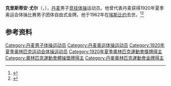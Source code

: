 {{NoteTA|G1=Sports}}
'''克里斯蒂安·尤尔'''（{{lang-da|Christian Juhl}}，{{bd|1898年|4月29日|1962年|9月27日}}），[[丹麦|丹麦]]男子[[竞技体操|竞技体操]]运动员。他曾代表丹麦获得1920年夏季奥运会体操比赛男子团体自由式金牌。他于1962年在[[埃斯比约|埃斯比约]]去世。<ref>{{Cite web|title=Christian JUHL|url=https://www.olympic.org/christian-juhl|accessdate=2021-03-30|work=International Olympic Committee|archive-date=2017-11-15|archive-url=https://web.archive.org/web/20171115220040/https://www.olympic.org/Christian-Juhl|dead-url=no}}</ref><ref>{{cite web|url=https://www.olympedia.org/athletes/29652|title=Christian Juhl|work=Olympedia|accessdate=2021-03-30|archive-date=2020-08-14|archive-url=https://web.archive.org/web/20200814054224/https://www.olympedia.org/athletes/29652|dead-url=no}}</ref>

== 参考资料 ==
{{reflist}}

{{Authority control}}
{{DEFAULTSORT:Juhl, Christian}}
[[Category:丹麦男子体操运动员|Category:丹麦男子体操运动员]]
[[Category:丹麦奥运体操运动员|Category:丹麦奥运体操运动员]]
[[Category:1920年夏季奥林匹克运动会体操运动员|Category:1920年夏季奥林匹克运动会体操运动员]]
[[Category:1920年夏季奧林匹克運動會獎牌得主|Category:1920年夏季奧林匹克運動會獎牌得主]]
[[Category:奧林匹克運動會體操獎牌得主|Category:奧林匹克運動會體操獎牌得主]]
[[Category:丹麥奧林匹克運動會金牌得主|Category:丹麥奧林匹克運動會金牌得主]]